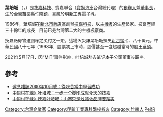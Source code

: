 {{Infobox person
| name = 葉培城
| image = [[File:2008_Taiwan_Excellence_Awards_Dandy_Pei-cheng_Yeh.jpg|180px]]
| caption = 葉培城參與[[2008年台灣精品獎|2008年台灣精品獎]]頒獎典禮。
| gender = 男
| nationality = {{ROC}}
| birth_place = {{ROC}}[[臺灣省|臺灣省]][[苗栗縣|苗栗縣]][[竹南鎮|竹南鎮]]
| education = 專科
| alma_mater = [[明新工專|明新工專]]電子科（現電子工程系）
| birth_date = {{birth date and age|1960|12|14}}
| ancestor = [[福建|福建]]
| english_name = Dandy Yeh
}}
'''葉培城''' （{{lang|en|Dandy Yeh }}，{{bd|1960年|12月14日|||catIdx=Y葉}}）是[[技嘉科技|技嘉科技]]、寶嘉聯合（[[寶獅汽車|寶獅汽車]]台灣總代理）的[[創辦人|創辦人]]兼[[董事長|董事長]]，生於[[台灣|台灣]][[苗栗縣|苗栗縣]][[竹南鎮|竹南鎮]]，畢業於[[明新科技大學|明新工專]][[電子|電子]]科。

1986年，葉培城在[[新北市|新北市]][[新店區|新店區]]創辦[[技嘉科技|技嘉科技]]，以[[主機板|主機板]]的生產起家。技嘉歷經三十餘年的成長，目前已是台灣第二大的主機板廠商。

技嘉廠房曾遭回祿之災付之一炬，這場火災讓葉培城損失[[新台幣|新台幣]]七、八千萬元。中華民國八十七年（1998年）股票初上市時，股價甚至一度超越當時的股王[[華碩|華碩]]。

2021年5月17日，因“MIT”事件影响，叶培城辞去笔记本子公司董事长职务。

==參考==
*[https://web.archive.org/web/20160307160514/http://www.gvm.com.tw/Board/content_print.aspx?ser=7206 遠見雜誌2000年10月號：從吃苦當中學習成功]
*[https://web.archive.org/web/20100119171205/http://www.3c168.com/f98e5a2022885732012296df6a010229_0.html 中關村在線》叶培城：一步一个脚印成就今天的技嘉]
*[http://www.hunanit.com/hnit/Article/2/12/49/JiJiaYePeiCheng_ShanZhaiZhiShiGuoDuZuoPinPaiYaoTaShi/ 中關村在線》技嘉叶培城：山寨只是过渡做品牌要踏实]

{{Taiwanese merchant-stub}}
{{DEFAULTSORT:Ye葉}}
[[Category:台灣企業家|Category:台灣企業家]]
[[Category:明新工業專科學校校友|Category:明新工業專科學校校友]]
[[Category:竹南人|Category:竹南人]]
[[Category:葉姓|Pei培]]